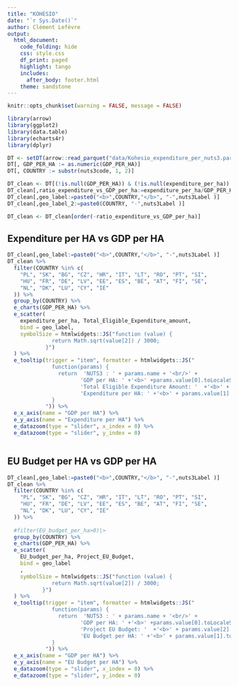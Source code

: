 ```yaml
---
title: "KOHESIO"
date: "`r Sys.Date()`"
author: Clément Lefèvre
output:
  html_document:
    code_folding: hide
    css: style.css
    df_print: paged
    highlight: tango
    includes:
      after_body: footer.html
    theme: sandstone
---
```

```r
knitr::opts_chunk$set(warning = FALSE, message = FALSE)
```





```r
library(arrow)
library(ggplot2)
library(data.table)
library(echarts4r)
library(dplyr)

```


```r
DT <- setDT(arrow::read_parquet("data/Kohesio_expenditure_per_nuts3.parquet"))
DT[, GDP_PER_HA := as.numeric(GDP_PER_HA)]
DT[, COUNTRY := substr(nuts3code, 1, 2)]

DT_clean <- DT[(!is.null(GDP_PER_HA)) & (!is.null(expenditure_per_ha)) & (!is.null(Total_Eligible_Expenditure_amount)) & (length(COUNTRY) > 1)]
DT_clean[,ratio_expenditure_vs_GDP_per_ha:=expenditure_per_ha/GDP_PER_HA]
DT_clean[,geo_label:=paste0("<b>",COUNTRY,"</b>", "-",nuts3Label )]
DT_clean[,geo_label_2:=paste0(COUNTRY, "-",nuts3Label )]

DT_clean <- DT_clean[order(-ratio_expenditure_vs_GDP_per_ha)]
```



## Expenditure per HA vs GDP per HA
```r



DT_clean[,geo_label:=paste0("<b>",COUNTRY,"</b>", "-",nuts3Label )]
DT_clean %>%
  filter(COUNTRY %in% c(
    "PL", "SK", "BG", "CZ", "HR", "IT", "LT", "RO", "PT", "SI",
    "HU", "FR", "DE", "LV", "EE", "ES", "BE", "AT", "FI", "SE",
    "NL", "DK", "LU", "CY", "IE"
  )) %>%
  group_by(COUNTRY) %>%
  e_charts(GDP_PER_HA) %>%
  e_scatter(
    expenditure_per_ha, Total_Eligible_Expenditure_amount,
    bind = geo_label,
    symbolSize = htmlwidgets::JS("function (value) {
              return Math.sqrt(value[2]) / 3000;
            }")
  ) %>%
  e_tooltip(trigger = "item", formatter = htmlwidgets::JS("
              function(params) {
                return  'NUTS3 : ' + params.name + '<br/>' +
                       'GDP per HA: ' +'<b>' +params.value[0].toLocaleString() + '€<br/></b>' +
                       'Total Eligible Expenditure Amount: '  +'<b>' + params.value[2].toLocaleString() + '€</b><br/>' +
                       'Expenditure per HA: ' +'<b>' + params.value[1].toLocaleString()+ '€</b><br/>';
              }
            ")) %>%
  e_x_axis(name = "GDP per HA") %>%
  e_y_axis(name = "Expenditure per HA") %>%
  e_datazoom(type = "slider", x_index = 0) %>%
  e_datazoom(type = "slider", y_index = 0)



```



## EU Budget per HA vs GDP per HA
```r


DT_clean[,geo_label:=paste0("<b>",COUNTRY,"</b>", "-",nuts3Label )]
DT_clean %>%
  filter(COUNTRY %in% c(
    "PL", "SK", "BG", "CZ", "HR", "IT", "LT", "RO", "PT", "SI",
    "HU", "FR", "DE", "LV", "EE", "ES", "BE", "AT", "FI", "SE",
    "NL", "DK", "LU", "CY", "IE"
  )) %>%
  
  #filter(EU_budget_per_ha>0)|>
  group_by(COUNTRY) %>%
  e_charts(GDP_PER_HA) %>%
  e_scatter(
    EU_budget_per_ha, Project_EU_Budget,
    bind = geo_label
    ,
    symbolSize = htmlwidgets::JS("function (value) {
              return Math.sqrt(value[2]) / 3000;
           }")
  ) %>%
  e_tooltip(trigger = "item", formatter = htmlwidgets::JS("
              function(params) {
                return  'NUTS3 : ' + params.name + '<br/>' +
                       'GDP per HA: ' +'<b>' +params.value[0].toLocaleString() + '€<br/></b>' +
                       'Project EU Budget: '  +'<b>' + params.value[2].toLocaleString() + '€</b><br/>' +
                       'EU Budget per HA: ' +'<b>' + params.value[1].toLocaleString()+ '€</b><br/>';
              }
            ")) %>%
  e_x_axis(name = "GDP per HA") %>%
  e_y_axis(name = "EU Budget per HA") %>%
  e_datazoom(type = "slider", x_index = 0) %>%
  e_datazoom(type = "slider", y_index = 0)



```
